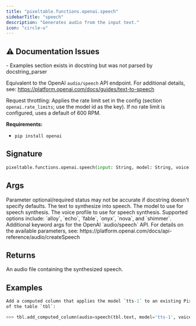 ```yaml
---
title: "pixeltable.functions.openai.speech"
sidebarTitle: "speech"
description: "Generates audio from the input text."
icon: "circle-u"
---
```

## ⚠️ Documentation Issues

<Warning>
- Examples section exists in docstring but was not parsed by docstring_parser
</Warning>

Equivalent to the OpenAI `audio/speech` API endpoint. For additional details, see: https://platform.openai.com/docs/guides/text-to-speech

Request throttling: Applies the rate limit set in the config (section `openai.rate_limits`; use the model id as the key). If no rate limit is configured, uses a default of 600 RPM.

**Requirements:**

- `pip install openai`


## Signature

```python
pixeltable.functions.openai.speech(input: String, model: String, voice: String, model_kwargs: Optional[Json]) -> Audio
```

## Args

<Note>
Parameter optional/required status may not be accurate if docstring doesn't specify defaults.
</Note>

<ParamField path="input" type="String" required>
  The text to synthesize into speech.


</ParamField>

<ParamField path="model" type="String" required>
  The model to use for speech synthesis.


</ParamField>

<ParamField path="voice" type="String" required>
  The voice profile to use for speech synthesis. Supported options include: `alloy`, `echo`, `fable`, `onyx`, `nova`, and `shimmer`.


</ParamField>

<ParamField path="model_kwargs" type="Optional[Json]" required>
  Additional keyword args for the OpenAI `audio/speech` API. For details on the available parameters, see: https://platform.openai.com/docs/api-reference/audio/createSpeech


</ParamField>

## Returns

<ResponseField name="return" type="any" required>
  An audio file containing the synthesized speech.


</ResponseField>

## Examples

```python
Add a computed column that applies the model `tts-1` to an existing Pixeltable column `tbl.text`
of the table `tbl`:

>>> tbl.add_computed_column(audio=speech(tbl.text, model='tts-1', voice='nova'))
```

